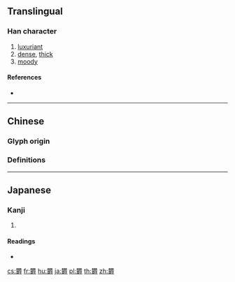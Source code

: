 {{character info/new}}
{{also|鬱}}
==Translingual==

===Han character===
{{Han char|rn=75|rad=木|as=22|sn=26|four=44746|canj=DDWLI|ids=⿳棥罒𡬠}}

# [[luxuriant]]
# [[dense]], [[thick]]
# [[moody]]

====References====
* {{Han ref|kx=0564.210|dkj=15978|dj=0953.280|hdz=21326.110|uh=6B1D|ud=27421}}

----

==Chinese==

===Glyph origin===
{{Han etym}}

===Definitions===
{{zh-see|鬱|v}}

----

==Japanese==

===Kanji===
{{ja-kanji|grade=|rs=木22}}

# {{alternative form of|lang=ja|鬱}}

====Readings====
* {{ja-readings|on=[[うつ]] (utsu)|kun=[[しげる]] (shigeru)}}

[[cs:欝]]
[[fr:欝]]
[[hu:欝]]
[[ja:欝]]
[[pl:欝]]
[[th:欝]]
[[zh:欝]]